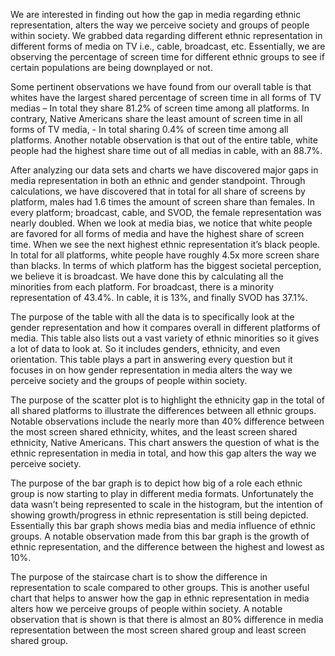 We are interested in finding out how the gap in media regarding ethnic representation, alters the way we perceive society and groups of people within society. We grabbed data regarding different ethnic representation in different forms of media on TV i.e., cable, broadcast, etc. Essentially, we are observing the percentage of screen time for different ethnic groups to see if certain populations are being downplayed or not.

Some pertinent observations we have found from our overall table is that whites have the largest shared percentage of screen time in all forms of TV medias – In total they share 81.2% of screen time among all platforms. In contrary, Native Americans share the least amount of screen time in all forms of TV media, - In total sharing 0.4% of screen time among all platforms. Another notable observation is that out of the entire table, white people had the highest share time out of all medias in cable, with an 88.7%. 

After analyzing our data sets and charts we have discovered major gaps in media representation in both an ethnic and gender standpoint. Through calculations, we have discovered that in total for all share of screens by platform, males had 1.6 times the amount of screen share than females. In every platform; broadcast, cable, and SVOD, the female representation was nearly doubled. When we look at media bias, we notice that white people are favored for all forms of media and have the highest share of screen time. When we see the next highest ethnic representation it's black people. In total for all platforms, white people have roughly 4.5x more screen share than blacks. In terms of which platform has the biggest societal perception, we believe it is broadcast. We have done this by calculating all the minorities from each platform. For broadcast, there is a minority representation of 43.4%. In cable, it is 13%, and finally SVOD has 37.1%.

The purpose of the table with all the data is to specifically look at the gender representation and how it compares overall in different platforms of media. This table also lists out a vast variety of ethnic minorities so it gives a lot of data to look at. So it includes genders, ethnicity, and even orientation. This table plays a part in answering every question but it focuses in on how gender representation in media alters the way we perceive society and the groups of people within society. 

The purpose of the scatter plot is to highlight the ethnicity gap in the total of all shared platforms to illustrate the differences between all ethnic groups. Notable observations include the nearly more than 40% difference between the most screen shared ethnicity, whites, and the least screen shared ethnicity, Native Americans. This chart answers the question of what is the ethnic representation in media in total, and how this gap alters the way we perceive society.

The purpose of the bar graph is to depict how big of a role each ethnic group is now starting to play in different media formats. Unfortunately the data wasn't being represented to scale in the histogram, but the intention of showing growth/progress in ethnic representation is still being depicted. Essentially this bar graph shows media bias and media influence of ethnic groups. A notable observation made from this bar graph is the growth of ethnic representation, and the difference between the highest and lowest as 10%.

The purpose of the staircase chart is to show the difference in representation to scale compared to other groups. This is another useful chart that helps to answer how the gap in ethnic representation in media alters how we perceive groups of people within society. A notable observation that is shown is that there is almost an 80% difference in media representation between the most screen shared group and least screen shared group. 


